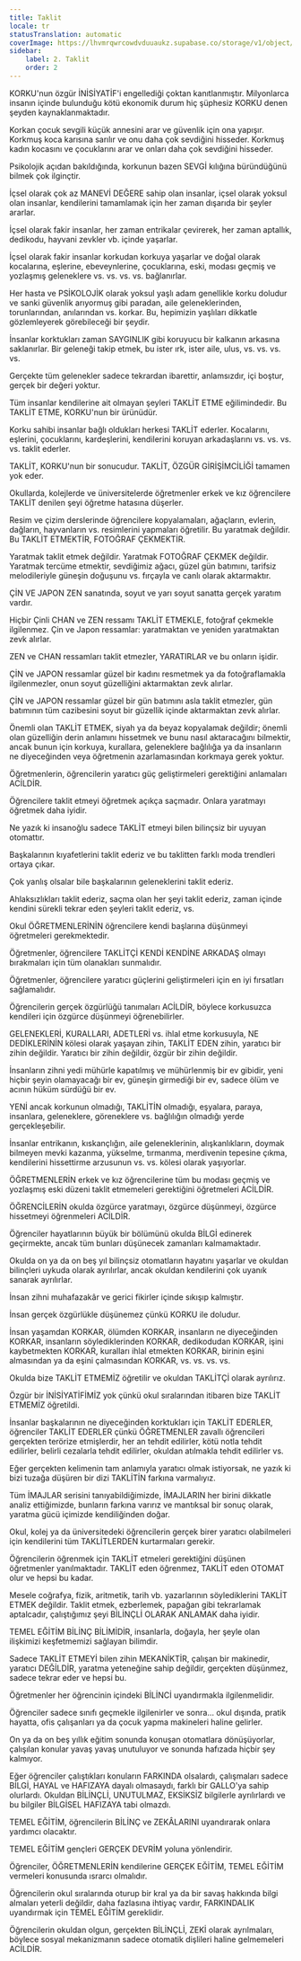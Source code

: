 ```yaml
---
title: Taklit
locale: tr
statusTranslation: automatic
coverImage: https://lhvmrqwrcowdvduuaukz.supabase.co/storage/v1/object/public/strapi-uploads/small_cover-educacion-fundamental.webp-2d51a7828a2b1309555be27f7e2a61a0.webp
sidebar:
    label: 2. Taklit
    order: 2
---
```

KORKU'nun özgür İNİSİYATİF'i engellediği çoktan kanıtlanmıştır. Milyonlarca insanın içinde bulunduğu kötü ekonomik durum hiç şüphesiz KORKU denen şeyden kaynaklanmaktadır.

Korkan çocuk sevgili küçük annesini arar ve güvenlik için ona yapışır. Korkmuş koca karısına sarılır ve onu daha çok sevdiğini hisseder. Korkmuş kadın kocasını ve çocuklarını arar ve onları daha çok sevdiğini hisseder.

Psikolojik açıdan bakıldığında, korkunun bazen SEVGİ kılığına büründüğünü bilmek çok ilginçtir.

İçsel olarak çok az MANEVİ DEĞERE sahip olan insanlar, içsel olarak yoksul olan insanlar, kendilerini tamamlamak için her zaman dışarıda bir şeyler ararlar.

İçsel olarak fakir insanlar, her zaman entrikalar çevirerek, her zaman aptallık, dedikodu, hayvani zevkler vb. içinde yaşarlar.

İçsel olarak fakir insanlar korkudan korkuya yaşarlar ve doğal olarak kocalarına, eşlerine, ebeveynlerine, çocuklarına, eski, modası geçmiş ve yozlaşmış geleneklere vs. vs. vs. vs. bağlanırlar.

Her hasta ve PSİKOLOJİK olarak yoksul yaşlı adam genellikle korku doludur ve sanki güvenlik arıyormuş gibi paradan, aile geleneklerinden, torunlarından, anılarından vs. korkar. Bu, hepimizin yaşlıları dikkatle gözlemleyerek görebileceği bir şeydir.

İnsanlar korktukları zaman SAYGINLIK gibi koruyucu bir kalkanın arkasına saklanırlar. Bir geleneği takip etmek, bu ister ırk, ister aile, ulus, vs. vs. vs. vs.

Gerçekte tüm gelenekler sadece tekrardan ibarettir, anlamsızdır, içi boştur, gerçek bir değeri yoktur.

Tüm insanlar kendilerine ait olmayan şeyleri TAKLİT ETME eğilimindedir. Bu TAKLİT ETME, KORKU'nun bir ürünüdür.

Korku sahibi insanlar bağlı oldukları herkesi TAKLİT ederler. Kocalarını, eşlerini, çocuklarını, kardeşlerini, kendilerini koruyan arkadaşlarını vs. vs. vs. vs. taklit ederler.

TAKLİT, KORKU'nun bir sonucudur. TAKLİT, ÖZGÜR GİRİŞİMCİLİĞİ tamamen yok eder.

Okullarda, kolejlerde ve üniversitelerde öğretmenler erkek ve kız öğrencilere TAKLİT denilen şeyi öğretme hatasına düşerler.

Resim ve çizim derslerinde öğrencilere kopyalamaları, ağaçların, evlerin, dağların, hayvanların vs. resimlerini yapmaları öğretilir. Bu yaratmak değildir. Bu TAKLİT ETMEKTİR, FOTOĞRAF ÇEKMEKTİR.

Yaratmak taklit etmek değildir. Yaratmak FOTOĞRAF ÇEKMEK değildir. Yaratmak tercüme etmektir, sevdiğimiz ağacı, güzel gün batımını, tarifsiz melodileriyle güneşin doğuşunu vs. fırçayla ve canlı olarak aktarmaktır.

ÇİN VE JAPON ZEN sanatında, soyut ve yarı soyut sanatta gerçek yaratım vardır.

Hiçbir Çinli CHAN ve ZEN ressamı TAKLİT ETMEKLE, fotoğraf çekmekle ilgilenmez. Çin ve Japon ressamlar: yaratmaktan ve yeniden yaratmaktan zevk alırlar.

ZEN ve CHAN ressamları taklit etmezler, YARATIRLAR ve bu onların işidir.

ÇİN ve JAPON ressamlar güzel bir kadını resmetmek ya da fotoğraflamakla ilgilenmezler, onun soyut güzelliğini aktarmaktan zevk alırlar.

ÇİN ve JAPON ressamlar güzel bir gün batımını asla taklit etmezler, gün batımının tüm cazibesini soyut bir güzellik içinde aktarmaktan zevk alırlar.

Önemli olan TAKLİT ETMEK, siyah ya da beyaz kopyalamak değildir; önemli olan güzelliğin derin anlamını hissetmek ve bunu nasıl aktaracağını bilmektir, ancak bunun için korkuya, kurallara, geleneklere bağlılığa ya da insanların ne diyeceğinden veya öğretmenin azarlamasından korkmaya gerek yoktur.

Öğretmenlerin, öğrencilerin yaratıcı güç geliştirmeleri gerektiğini anlamaları ACİLDİR.

Öğrencilere taklit etmeyi öğretmek açıkça saçmadır. Onlara yaratmayı öğretmek daha iyidir.

Ne yazık ki insanoğlu sadece TAKLİT etmeyi bilen bilinçsiz bir uyuyan otomattır.

Başkalarının kıyafetlerini taklit ederiz ve bu taklitten farklı moda trendleri ortaya çıkar.

Çok yanlış olsalar bile başkalarının geleneklerini taklit ederiz.

Ahlaksızlıkları taklit ederiz, saçma olan her şeyi taklit ederiz, zaman içinde kendini sürekli tekrar eden şeyleri taklit ederiz, vs.

Okul ÖĞRETMENLERİNİN öğrencilere kendi başlarına düşünmeyi öğretmeleri gerekmektedir.

Öğretmenler, öğrencilere TAKLİTÇİ KENDİ KENDİNE ARKADAŞ olmayı bırakmaları için tüm olanakları sunmalıdır.

Öğretmenler, öğrencilere yaratıcı güçlerini geliştirmeleri için en iyi fırsatları sağlamalıdır.

Öğrencilerin gerçek özgürlüğü tanımaları ACİLDİR, böylece korkusuzca kendileri için özgürce düşünmeyi öğrenebilirler.

GELENEKLERİ, KURALLARI, ADETLERİ vs. ihlal etme korkusuyla, NE DEDİKLERİNİN kölesi olarak yaşayan zihin, TAKLİT EDEN zihin, yaratıcı bir zihin değildir. Yaratıcı bir zihin değildir, özgür bir zihin değildir.

İnsanların zihni yedi mühürle kapatılmış ve mühürlenmiş bir ev gibidir, yeni hiçbir şeyin olamayacağı bir ev, güneşin girmediği bir ev, sadece ölüm ve acının hüküm sürdüğü bir ev.

YENİ ancak korkunun olmadığı, TAKLİTİN olmadığı, eşyalara, paraya, insanlara, geleneklere, göreneklere vs. bağlılığın olmadığı yerde gerçekleşebilir.

İnsanlar entrikanın, kıskançlığın, aile geleneklerinin, alışkanlıkların, doymak bilmeyen mevki kazanma, yükselme, tırmanma, merdivenin tepesine çıkma, kendilerini hissettirme arzusunun vs. vs. kölesi olarak yaşıyorlar.

ÖĞRETMENLERİN erkek ve kız öğrencilerine tüm bu modası geçmiş ve yozlaşmış eski düzeni taklit etmemeleri gerektiğini öğretmeleri ACİLDİR.

ÖĞRENCİLERİN okulda özgürce yaratmayı, özgürce düşünmeyi, özgürce hissetmeyi öğrenmeleri ACİLDİR.

Öğrenciler hayatlarının büyük bir bölümünü okulda BİLGİ edinerek geçirmekte, ancak tüm bunları düşünecek zamanları kalmamaktadır.

Okulda on ya da on beş yıl bilinçsiz otomatların hayatını yaşarlar ve okuldan bilinçleri uykuda olarak ayrılırlar, ancak okuldan kendilerini çok uyanık sanarak ayrılırlar.

İnsan zihni muhafazakâr ve gerici fikirler içinde sıkışıp kalmıştır.

İnsan gerçek özgürlükle düşünemez çünkü KORKU ile doludur.

İnsan yaşamdan KORKAR, ölümden KORKAR, insanların ne diyeceğinden KORKAR, insanların söylediklerinden KORKAR, dedikodudan KORKAR, işini kaybetmekten KORKAR, kuralları ihlal etmekten KORKAR, birinin eşini almasından ya da eşini çalmasından KORKAR, vs. vs. vs. vs.

Okulda bize TAKLİT ETMEMİZ öğretilir ve okuldan TAKLİTÇİ olarak ayrılırız.

Özgür bir İNİSİYATİFİMİZ yok çünkü okul sıralarından itibaren bize TAKLİT ETMEMİZ öğretildi.

İnsanlar başkalarının ne diyeceğinden korktukları için TAKLİT EDERLER, öğrenciler TAKLİT EDERLER çünkü ÖĞRETMENLER zavallı öğrencileri gerçekten terörize etmişlerdir, her an tehdit edilirler, kötü notla tehdit edilirler, belirli cezalarla tehdit edilirler, okuldan atılmakla tehdit edilirler vs.

Eğer gerçekten kelimenin tam anlamıyla yaratıcı olmak istiyorsak, ne yazık ki bizi tuzağa düşüren bir dizi TAKLİTİN farkına varmalıyız.

Tüm İMAJLAR serisini tanıyabildiğimizde, İMAJLARIN her birini dikkatle analiz ettiğimizde, bunların farkına varırız ve mantıksal bir sonuç olarak, yaratma gücü içimizde kendiliğinden doğar.

Okul, kolej ya da üniversitedeki öğrencilerin gerçek birer yaratıcı olabilmeleri için kendilerini tüm TAKLİTLERDEN kurtarmaları gerekir.

Öğrencilerin öğrenmek için TAKLİT etmeleri gerektiğini düşünen öğretmenler yanılmaktadır. TAKLİT eden öğrenmez, TAKLİT eden OTOMAT olur ve hepsi bu kadar.

Mesele coğrafya, fizik, aritmetik, tarih vb. yazarlarının söylediklerini TAKLİT ETMEK değildir. Taklit etmek, ezberlemek, papağan gibi tekrarlamak aptalcadır, çalıştığımız şeyi BİLİNÇLİ OLARAK ANLAMAK daha iyidir.

TEMEL EĞİTİM BİLİNÇ BİLİMİDİR, insanlarla, doğayla, her şeyle olan ilişkimizi keşfetmemizi sağlayan bilimdir.

Sadece TAKLİT ETMEYİ bilen zihin MEKANİKTİR, çalışan bir makinedir, yaratıcı DEĞİLDİR, yaratma yeteneğine sahip değildir, gerçekten düşünmez, sadece tekrar eder ve hepsi bu.

Öğretmenler her öğrencinin içindeki BİLİNCİ uyandırmakla ilgilenmelidir.

Öğrenciler sadece sınıfı geçmekle ilgilenirler ve sonra... okul dışında, pratik hayatta, ofis çalışanları ya da çocuk yapma makineleri haline gelirler.

On ya da on beş yıllık eğitim sonunda konuşan otomatlara dönüşüyorlar, çalışılan konular yavaş yavaş unutuluyor ve sonunda hafızada hiçbir şey kalmıyor.

Eğer öğrenciler çalıştıkları konuların FARKINDA olsalardı, çalışmaları sadece BİLGİ, HAYAL ve HAFIZAYA dayalı olmasaydı, farklı bir GALLO'ya sahip olurlardı. Okuldan BİLİNÇLİ, UNUTULMAZ, EKSİKSİZ bilgilerle ayrılırlardı ve bu bilgiler BİLGİSEL HAFIZAYA tabi olmazdı.

TEMEL EĞİTİM, öğrencilerin BİLİNÇ ve ZEKÂLARINI uyandırarak onlara yardımcı olacaktır.

TEMEL EĞİTİM gençleri GERÇEK DEVRİM yoluna yönlendirir.

Öğrenciler, ÖĞRETMENLERİN kendilerine GERÇEK EĞİTİM, TEMEL EĞİTİM vermeleri konusunda ısrarcı olmalıdır.

Öğrencilerin okul sıralarında oturup bir kral ya da bir savaş hakkında bilgi almaları yeterli değildir, daha fazlasına ihtiyaç vardır, FARKINDALIK uyandırmak için TEMEL EĞİTİM gereklidir.

Öğrencilerin okuldan olgun, gerçekten BİLİNÇLİ, ZEKİ olarak ayrılmaları, böylece sosyal mekanizmanın sadece otomatik dişlileri haline gelmemeleri ACİLDİR.
